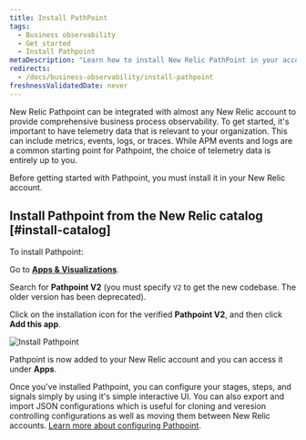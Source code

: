 ```yaml
---
title: Install PathPoint
tags:
  - Business observability
  - Get started
  - Install Pathpoint
metaDescription: "Learn how to install New Relic PathPoint in your account."
redirects: 
  - /docs/business-observability/install-pathpoint
freshnessValidatedDate: never
---
```


  

New Relic Pathpoint can be integrated with almost any New Relic account to provide comprehensive business process observability. To get started, it's important to have telemetry data that is relevant to your organization. This can include metrics, events, logs, or traces. While APM events and logs are a common starting point for Pathpoint, the choice of telemetry data is entirely up to you. 

Before getting started with Pathpoint, you must install it in your New Relic account.

## Install Pathpoint from the New Relic catalog [#install-catalog]

To install Pathpoint:

<Steps>

<Step>

Go to <DNT>**[Apps & Visualizations](https://onenr.io/0yw40Vz6Ew3)**</DNT>.

</Step>

<Step>

Search for  <DNT>**Pathpoint V2**</DNT> (you must specify `V2` to get the new codebase.  The older version has been deprecated).

</Step>

<Step>

Click on the installation icon for the verified <DNT>**Pathpoint V2**</DNT>, and then click <DNT>**Add this app**</DNT>.

<img
  title="Install Pathpoint"
  alt="Install Pathpoint"
  src={installPathpoint}
/>

Pathpoint is now added to your New Relic account and you can access it under <DNT>**Apps**</DNT>.
</Step>


</Steps>

Once you've installed Pathpoint, you can configure your stages, steps, and signals simply by using it's simple interactive UI.  You can also export and import JSON configurations which is useful for cloning and veresion controlling configurations as well as moving them between New Relic accounts. [Learn more about configuring Pathpoint](/docs/new-relic-solutions/business-observability/intro-pathpoint/). 